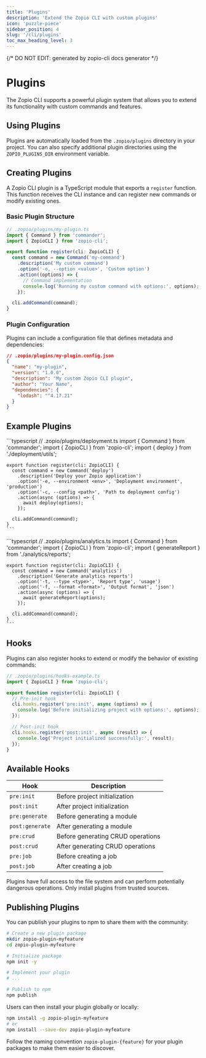 ```yaml
---
title: 'Plugins'
description: 'Extend the Zopio CLI with custom plugins'
icon: 'puzzle-piece'
sidebar_position: 4
slug: '/cli/plugins'
toc_max_heading_level: 3
---
```


{/* DO NOT EDIT: generated by zopio-cli docs generator */}

# Plugins

The Zopio CLI supports a powerful plugin system that allows you to extend its functionality with custom commands and features.

## Using Plugins

Plugins are automatically loaded from the `.zopio/plugins` directory in your project. You can also specify additional plugin directories using the `ZOPIO_PLUGINS_DIR` environment variable.

## Creating Plugins

A Zopio CLI plugin is a TypeScript module that exports a `register` function. This function receives the CLI instance and can register new commands or modify existing ones.

### Basic Plugin Structure

```typescript
// .zopio/plugins/my-plugin.ts
import { Command } from 'commander';
import { ZopioCLI } from 'zopio-cli';

export function register(cli: ZopioCLI) {
  const command = new Command('my-command')
    .description('My custom command')
    .option('-o, --option <value>', 'Custom option')
    .action((options) => {
      // Command implementation
      console.log('Running my custom command with options:', options);
    });

  cli.addCommand(command);
}
```

### Plugin Configuration

Plugins can include a configuration file that defines metadata and dependencies:

```json
// .zopio/plugins/my-plugin.config.json
{
  "name": "my-plugin",
  "version": "1.0.0",
  "description": "My custom Zopio CLI plugin",
  "author": "Your Name",
  "dependencies": {
    "lodash": "^4.17.21"
  }
}
```

## Example Plugins


<Tabs>
  <TabItem value="deployment" label="Deployment Plugin">
    ```typescript
    // .zopio/plugins/deployment.ts
    import { Command } from 'commander';
    import { ZopioCLI } from 'zopio-cli';
    import { deploy } from './deployment/utils';

    export function register(cli: ZopioCLI) {
      const command = new Command('deploy')
        .description('Deploy your Zopio application')
        .option('-e, --environment <env>', 'Deployment environment', 'production')
        .option('-c, --config <path>', 'Path to deployment config')
        .action(async (options) => {
          await deploy(options);
        });

      cli.addCommand(command);
    }
    ```
  </TabItem>
  <TabItem value="analytics" label="Analytics Plugin">
    ```typescript
    // .zopio/plugins/analytics.ts
    import { Command } from 'commander';
    import { ZopioCLI } from 'zopio-cli';
    import { generateReport } from './analytics/reports';

    export function register(cli: ZopioCLI) {
      const command = new Command('analytics')
        .description('Generate analytics reports')
        .option('-t, --type <type>', 'Report type', 'usage')
        .option('-f, --format <format>', 'Output format', 'json')
        .action(async (options) => {
          await generateReport(options);
        });

      cli.addCommand(command);
    }
    ```
  </TabItem>
</Tabs>

## Hooks

Plugins can also register hooks to extend or modify the behavior of existing commands:

```typescript
// .zopio/plugins/hooks-example.ts
import { ZopioCLI } from 'zopio-cli';

export function register(cli: ZopioCLI) {
  // Pre-init hook
  cli.hooks.register('pre:init', async (options) => {
    console.log('Before initializing project with options:', options);
  });

  // Post-init hook
  cli.hooks.register('post:init', async (result) => {
    console.log('Project initialized successfully:', result);
  });
}
```

## Available Hooks

| Hook | Description |
|------|-------------|
| `pre:init` | Before project initialization |
| `post:init` | After project initialization |
| `pre:generate` | Before generating a module |
| `post:generate` | After generating a module |
| `pre:crud` | Before generating CRUD operations |
| `post:crud` | After generating CRUD operations |
| `pre:job` | Before creating a job |
| `post:job` | After creating a job |

<Alert type="warning">
  Plugins have full access to the file system and can perform potentially dangerous operations. Only install plugins from trusted sources.
</Alert>

## Publishing Plugins

You can publish your plugins to npm to share them with the community:

```bash
# Create a new plugin package
mkdir zopio-plugin-myfeature
cd zopio-plugin-myfeature

# Initialize package
npm init -y

# Implement your plugin
# ...

# Publish to npm
npm publish
```

Users can then install your plugin globally or locally:

```bash
npm install -g zopio-plugin-myfeature
# or
npm install --save-dev zopio-plugin-myfeature
```

<Alert type="tip">
  Follow the naming convention <code>zopio-plugin-{feature}</code> for your plugin packages to make them easier to discover.
</Alert>
